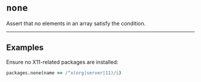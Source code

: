# `none`

Assert that no elements in an array satisfy the condition.

---

## Examples

Ensure no X11-related packages are installed:

```coffee
packages.none(name == /^x(org|server|11)/i)
```
